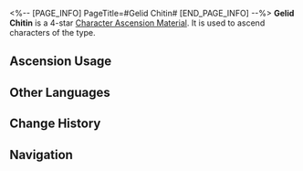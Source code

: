 <%-- [PAGE_INFO]
PageTitle=#Gelid Chitin#
[END_PAGE_INFO] --%>
{{Item Infobox
|id          = 110413
|image       = Item Gelid Chitin.png
|type        = Character Ascension Material
|invCategory = Upgrade Materials
|rarity      = 4
|effect      = Frosty chitin emitting a cold humming. Can be used for the Ascension of Ice characters.
|description = Strange chitin peeled off from an interdimensional creature. Although not freezing cold anymore, it remains trembling, absorbing heat from its surroundings.
|source1     = [[Stagnant Shadow: Cloudford]]
|source2     = [[Stagnant Shadow (Cloudford)]]
|source3     = [[Omni-Synthesizer]] &mdash; Material Exchange
}}
{{Description|''"How has no one thought of selling it to worlds where they don't have air conditioners? It works like an air conditioner and sounds as loud as one, too."''}}
'''Gelid Chitin''' is a 4-star [[Character Ascension Material]]. It is used to ascend characters of the {{Color|undefined|link=1}} type.

==Ascension Usage==
{{Ascension Usage}}

==Other Languages==
{{Other Languages
|en   = Gelid Chitin
|zhs  = 苦寒晶壳
|zht  = 苦寒晶殼
|ja   = 苦寒晶殻
|ko   = 혹한 갑각
|es   = Quitina gélida
|fr   = Chitine gelée
|ru   = Гелидный хитин
|th   = Gelid Chitin
|vi   = Vỏ Tinh Thể Rét Buốt
|de   = Eisiges Chitin
|id   = Gelid Chitin
|pt   = Quitina Gélida
}}

==Change History==
{{Change History|2.0}}

==Navigation==
{{Upgrade Material Navbox}}